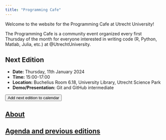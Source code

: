 ```yaml
---
title: "Programming Cafe"
---
```


Welcome to the website for the Programming Cafe at Utrecht University!

The Programming Cafe is a community event organized every first Thursday of the month for everyone interested in writing code (R, Python, Matlab, Julia, etc.) at @UtrechtUniversity.

::: {.callout-note icon=false}
## Next Edition

- **Date:** Thursday, 11th January 2024
- **Time:** 15:00-17:00
- **Location:** Buchelius Room 6.18, University Library, Utrecht Science Park
- **Demo/Presentation:** Git and GitHub intermediate

<a href='https://www.uu.nl/en/node/133004/ics' download="Programming-Cafe">
<button type="button" class="btn btn-primary btn-sm">Add next edition to calendar</button>
</a>

:::

## [About](about.qmd)

## [Agenda and previous editions](agenda.qmd)
